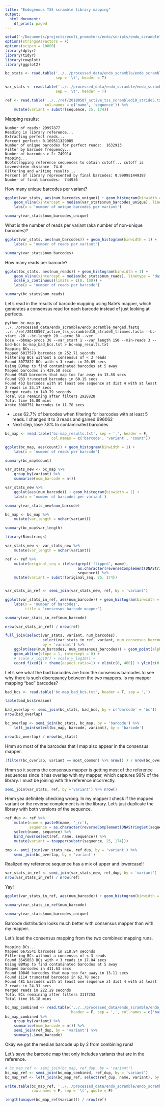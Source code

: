 ```yaml
---
title: "Endogenous TSS scramble library mapping"
output:
  html_document:
    df_print: paged
---
```


```r
setwd("~/Documents/projects/ecoli_promoters/endo/scripts/endo_scramble")
options(stringsAsFactors = F)
options(scipen = 10000)
library(dplyr)
library(tidyr)
library(cowplot)
library(ggplot2)

bc_stats <- read.table('../../processed_data/endo_scramble/endo_scramble_mapping_barcode_statistics.txt',
                       sep = '\t', header = T)

var_stats <- read.table('../../processed_data/endo_scramble/endo_scramble_mapping_variant_statistics.txt',
                       sep = '\t', header = T)

ref <- read.table('../../ref/20180507_active_tss_scrambled10_stride5.txt', sep = '\t',
                  col.names = c('name', 'sequence')) %>% 
    mutate(variant = substr(sequence, 25, 174))
```

Mapping results:
```
Number of reads: 29997877
Reading in library reference...
Extracting perfect reads...
Percent perfect: 0.169511329085
Number of unique barcodes for perfect reads:  1632913
Filter by barcode frequency...
Number of barcodes > 2: 749914
Mapping...
Bootstrapping reference sequences to obtain cutoff... cutoff is Levenshtein distance  74.0
Filtering and writing results...
Percent of library represented by final barcodes: 0.990981449387
Number of final barcodes:  744936
```


How many unique barcodes per variant?
```r
ggplot(var_stats, aes(num_barcodes_unique)) + geom_histogram(binwidth = 1) +
    geom_vline(xintercept = median(var_stats$num_barcodes_unique), linetype = 'dashed') +
    labs(x = 'number of unique barcodes per variant')
```

```r
summary(var_stats$num_barcodes_unique)
```


What is the number of reads per variant (aka number of non-unique barcodes)?
```r
ggplot(var_stats, aes(num_barcodes)) + geom_histogram(binwidth = 1) +
    labs(x = 'number of reads per variant')
```


```r
summary(var_stats$num_barcodes)
```

How many reads per barcode?

```r
ggplot(bc_stats, aes(num_reads)) + geom_histogram(binwidth = 1) + 
    geom_vline(xintercept = median(bc_stats$num_reads), linetype = 'dashed') +
    scale_x_continuous(limits = c(0, 100)) +
    labs(x = 'number of reads per barcode')
```

```r
summary(bc_stats$num_reads)
```

Let's read in the results of barcode mapping using Nate's mapper, which generates a consensus
read for each barcode instead of just looking at perfects.

```
python bc-map.py ../../processed_data/endo_scramble/endo_scramble_merged.fastq ../../ref/20180507_active_tss_scrambled10_stride5_trimmed.fasta --bc-start -20 --bc-length 20 --proc 30 --ver
bose --bbmap-procs 30 --var_start 1 --var_length 150 --min-reads 3 --bad-bcs bc-map_bad_bcs.txt > bc-map_results.txt                                                                                                                                
Mapping BCs...
Mapped 6017579 barcodes in 252.71 seconds
Filtering BCs without a consensus of < 3 reads
Found 3077822 BCs with < 3 reads in 20.69 secs
Using BBMap to find contaminated barcodes at 5 away
Mapped barcodes in 439.58 secs
Found 9543 barcodes that map too far away in 13.88 secs
Found 933 truncated barcodes in 60.15 secs
Found 453 barcodes with at least one sequence at dist 4 with at least 2 reads in 23.17 secs
Merged reads in 149.79 seconds
Total BCs remaining after filters 2928828
Total time 16.00 mins
Wrote 3088751 barcodes in 11.78 secs

```

- Lose 62.7% of barcodes when filtering for barcodes with at least 5 reads. I changed it to 
3 reads and gained 696062
- Next step, lose 7.8% to contaminated barcodes


```r
bc_map <- read.table('bc-map_results.txt', sep = ',', header = F,
                     col.names = c('barcode', 'variant', 'count'))
```

```r
ggplot(bc_map, aes(count)) + geom_histogram(binwidth = 1) +
    labs(x = 'number of reads per barcode')
```

```r
summary(bc_map$count)
```

```r
var_stats_new <- bc_map %>% 
    group_by(variant) %>% 
    summarise(num_barcode = n())

var_stats_new %>% 
    ggplot(aes(num_barcode)) + geom_histogram(binwidth = 1) +
    labs(x = 'number of barcodes per variant')
```

```r
summary(var_stats_new$num_barcode)
```

```r
bc_map <- bc_map %>% 
    mutate(var_length = nchar(variant))

summary(bc_map$var_length)
```

```r
library(Biostrings)

var_stats_new <- var_stats_new %>% 
    mutate(var_length = nchar(variant))

ref <- ref %>% 
    mutate(original_seq = ifelse(grepl('flipped', name),
                                 as.character(reverseComplement(DNAStringSet(sequence))),
                                 sequence)) %>% 
    mutate(variant = substr(original_seq, 25, 174))


var_stats_in_ref <- semi_join(var_stats_new, ref, by = 'variant')
```

```r
ggplot(var_stats_in_ref, aes(num_barcode)) + geom_histogram(binwidth = 1) +
    labs(x = 'number of barcodes',
         title = 'consensus barcode mapper')
```

```r
summary(var_stats_in_ref$num_barcode)
```

```r
nrow(var_stats_in_ref) / nrow(ref)
```

```r
full_join(select(var_stats, variant, num_barcodes),
                 select(var_stats_in_ref, variant, num_consensus_barcodes = num_barcode),
                 by = 'variant') %>% 
    ggplot(aes(num_barcodes, num_consensus_barcodes)) + geom_point(alpha = 0.1) +
    geom_abline(slope = 1, intercept = 0) + 
    # scale_x_log10() + scale_y_log10() +
    coord_fixed() + theme(aspect.ratio=1) + xlim(c(0, 400)) + ylim(c(0, 400))
```

Let's see what the bad barcodes are from the consensus barcodes to see why there is such
discrepancy between the two mappers. Is my mapper mapping "bad" barcodes?

```r
bad_bcs <- read.table('bc-map_bad_bcs.txt', header = T, sep = ',')
```

```r
table(bad_bcs$reason)
```

```r
bad_overlap <- semi_join(bc_stats, bad_bcs, by = c('barcode' = 'bc'))
nrow(bad_overlap)
```

```r
bc_overlap <- semi_join(bc_stats, bc_map, by = 'barcode') %>% 
    left_join(select(bc_map, barcode, variant), by = 'barcode')

nrow(bc_overlap) / nrow(bc_stats)
```
 
 Hmm so most of the barcodes that I map also appear in the consensus mapper.
 
```r
(filter(bc_overlap, variant == most_common) %>% nrow() ) / nrow(bc_overlap)
```

Hmm so it seems the consensus mapper is getting most of the reference sequences 
since it has overlap with my mapper, which captures 99% of the library. I must
be joining with the reference incorrectly.

```r
semi_join(var_stats, ref, by ='variant') %>% nrow()
```

Hmm yea definitely checking wrong. In my mapper I check if the mapped variant
or the reverse complement is in the library. Let's just duplicate the library with
both versions of the sequence.

```r
ref_dup <- ref %>% 
    mutate(name = paste0(name, '_rc'),
           sequence = as.character(reverseComplement(DNAStringSet(sequence)))) %>% 
    select(name, sequence) %>% 
    bind_rows(select(ref, name, sequence)) %>% 
    mutate(variant = toupper(substr(sequence, 25, 174)))
```

```r
tmp <- anti_join(var_stats_new, ref_dup, by = 'variant') %>% 
    semi_join(bc_overlap, by = 'variant')
```

Realized my reference sequence has a mix of upper and lowercase!!

```r
var_stats_in_ref <- semi_join(var_stats_new, ref_dup, by = 'variant')
nrow(var_stats_in_ref) / nrow(ref)
```

Yay! 

```r
ggplot(var_stats_in_ref, aes(num_barcode)) + geom_histogram(binwidth = 1)
```

```r
summary(var_stats_in_ref$num_barcode)
```

```r
summary(var_stats$num_barcodes_unique)
```

Barcode distribution looks much better with consensus mapper than with my mapper.

Let's load the consensus mapping from the two combined mapping runs.

```
Mapping BCs...
Mapped 6675541 barcodes in 218.84 seconds
Filtering BCs without a consensus of < 3 reads
Found 3545853 BCs with < 3 reads in 17.84 secs
Using BBMap to find contaminated barcodes at 5 away
Mapped barcodes in 411.63 secs
Found 10840 barcodes that map too far away in 13.11 secs
Found 1114 truncated barcodes in 62.78 secs
Found 481 barcodes with at least one sequence at dist 4 with at least 2 reads in 24.31 secs
Merged reads in 222.29 seconds
Total BCs remaining after filters 3117253
Total time 16.18 mins
```

```r
bc_map_combined <- read.table('../../processed_data/endo_scramble/endo_scramble_combined_bc_map_consensus.txt',
                              header = F, sep = ',', col.names = c('barcode', 'variant', 'count'))
bc_map_combined %>% 
    group_by(variant) %>% 
    summarise(num_barcode = n()) %>% 
    semi_join(ref_dup, by = 'variant') %>% 
    summary(.$num_barcode)
```

Okay we got the median barcode up by 2 from combining runs!

Let's save the barcode map that only includes variants that are in the reference.


```r
# bc_map_ref <- semi_join(bc_map, ref_dup, by = 'variant')
bc_map_ref <- semi_join(bc_map_combined, ref_dup, by = 'variant')
bc_map_ref <- left_join(bc_map_ref, select(ref_dup, name, variant), by = 'variant')

write.table(bc_map_ref, '../../processed_data/endo_scramble/endo_scramble_combined_bc_map_consensus_ref.txt',
            row.names = F, sep = '\t', quote = F)
```

```r
length(unique(bc_map_ref$variant)) / nrow(ref)
```

